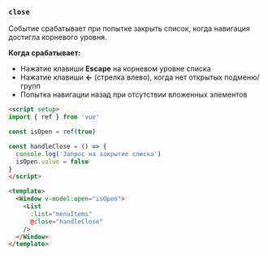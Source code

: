 ### `close`

Событие срабатывает при попытке закрыть список, когда навигация достигла корневого уровня.

**Когда срабатывает:**
- Нажатие клавиши **Escape** на корневом уровне списка
- Нажатие клавиши **←** (стрелка влево), когда нет открытых подменю/групп
- Попытка навигации назад при отсутствии вложенных элементов

```html
<script setup>
import { ref } from 'vue'

const isOpen = ref(true)

const handleClose = () => {
  console.log('Запрос на закрытие списка')
  isOpen.value = false
}
</script>

<template>
  <Window v-model:open="isOpen">
    <List
      :list="menuItems"
      @close="handleClose"
    />
  </Window>
</template>
```
